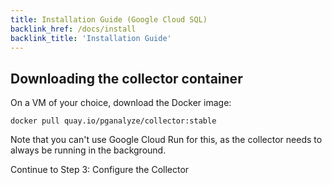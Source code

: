 ```yaml
---
title: Installation Guide (Google Cloud SQL)
backlink_href: /docs/install
backlink_title: 'Installation Guide'
---
```


## Downloading the collector container

On a VM of your choice, download the Docker image:

```
docker pull quay.io/pganalyze/collector:stable
```

Note that you can't use Google Cloud Run for this, as the collector needs to always be running in the background.

<Link className="btn btn-success" to="03_configure_the_collector_docker">
  Continue to Step 3: Configure the Collector
</Link>
